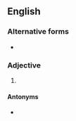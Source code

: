 {{also|worse-off}}

==English==

===Alternative forms===
* {{l|en|worse-off}}

===Adjective===
{{head|en|adjective}}

# {{en-comparative of|badly off}}

====Antonyms====
* {{l|en|better off}}